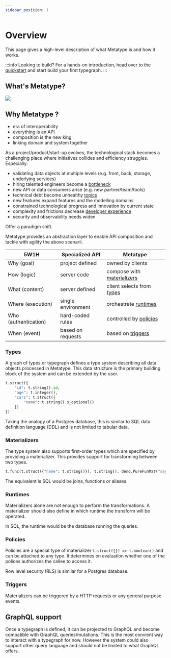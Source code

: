 ```yaml
---
sidebar_position: 1
---
```



# Overview

This page gives a high-level description of what Metatype is and how it works.

:::info Looking to build?
For a hands-on introduction, head over to the [quickstart](/docs/tutorials/getting-started) and start build your first typegraph.
:::

## What's Metatype?

<Metatype />

<div style={{textAlign: 'center'}}>

![](ecosystem.drawio.svg)

</div>

## Why Metatype ?

- era of interoperability
- everything is an API
- composition is the new king
- linking domain and system together

As a project/product/start-up evolves, the technological stack becomes a challenging place where initiatives collides and efficiency struggles. Especially:

- validating data objects at multiple levels (e.g. front, back, storage, underlying services)
- hiring talented engineers become a [bottleneck](https://martinfowler.com/articles/bottlenecks-of-scaleups/02-talent.html)
- new API or data consumers arise (e.g. new partner/team/tools)
- technical debt become unhealthy [topics](https://martinfowler.com/articles/bottlenecks-of-scaleups/01-tech-debt.html)
- new features expand features and the modelling domains
- constrained technological progress and innovation by current state
- complexity and frictions decrease [developer experience](https://martinfowler.com/articles/developer-effectiveness.html)
- security and observability needs widen

Offer a paradigm shift.

Metatype provides an abstraction layer to enable API composition and tackle with agility the above scenarii.

| 5W1H                 | Specialized API    | Metatype                                     |
| -------------------- | ------------------ | -------------------------------------------- |
| Why (goal)           | project defined    | owned by clients                             |
| How (logic)          | server code        | compose with [materializers](#materializers) |
| What (content)       | server defined     | client selects from [types](#types)          |
| Where (execution)    | single environment | orchestrate [runtimes](#runtimes)            |
| Who (authentication) | hard-coded rules   | controlled by [policies](#policies)          |
| When (event)         | based on requests  | based on [triggers](#triggers)               |

### Types

A graph of types or typegraph defines a type system describing all data objects processed in Metatype. This data structure is the primary building block of the system and can be extended by the user.

```py
t.struct({
    "id": t.string().id,
    "age": t.integer(),
    "cars": t.struct({
        "name": t.string().s_optional()
    })
})
```

Taking the analogy of a Postgres database, this is similar to SQL data definition language (DDL) and is not limited to tabular data.

### Materializers

The type system also supports first-order types which are specified by providing a materializer. This provides support for transforming between two types.

```py
t.func(t.struct({"name": t.string()}), t.string(), deno.PureFunMat("sayHello"))
```

The equivalent is SQL would be joins, functions or aliases.

### Runtimes

Materializers alone are not enough to perform the transformations. A materializer should also define in which runtime the transform will be operated.

In SQL, the runtime would be the database running the queries.

### Policies

Policies are a special type of materializer `t.struct({}) => t.boolean()` and can be attached to any type. It determines on evaluation whether one of the polices authorizes the callee to access it.

Row level security (RLS) is similar for a Postgres database.

### Triggers

Materializers can be triggered by a HTTP requests or any general purpose events.

## GraphQL support

Once a typegraph is defined, it can be projected to GraphQL and become compatible with GraphQL queries/mutations. This is the most convient way to interact with a typegraph for now. However the system could also support other query language and should not be limited to what GraphQL offers.
